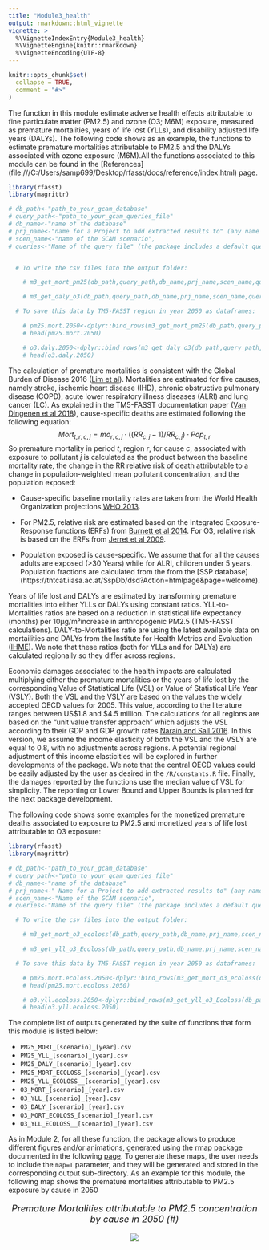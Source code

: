 ```yaml
---
title: "Module3_health"
output: rmarkdown::html_vignette
vignette: >
  %\VignetteIndexEntry{Module3_health}
  %\VignetteEngine{knitr::rmarkdown}
  %\VignetteEncoding{UTF-8}
---
```

```r
knitr::opts_chunk$set(
  collapse = TRUE,
  comment = "#>"
)
```

The function in this module estimate adverse health effects attributable to fine particulate matter (PM2.5) and ozone (O3; M6M) exposure, measured as premature mortalities, years of life lost (YLLs), and disability adjusted life years (DALYs). The following code shows as an example, the functions to estimate premature mortalities attributable to PM2.5 and the DALYs associated with ozone exposure (M6M).All the functions associated to this module can be found in the [References] (file:///C:/Users/samp699/Desktop/rfasst/docs/reference/index.html) page. 


```r
library(rfasst)
library(magrittr)

# db_path<-"path_to_your_gcam_database"
# query_path<-"path_to_your_gcam_queries_file"
# db_name<-"name of the database"
# prj_name<-"name for a Project to add extracted results to" (any name should work, avoid spaces just in case) 
# scen_name<-"name of the GCAM scenario",
# queries<-"Name of the query file" (the package includes a default query file that includes all the queries required in every function in the packae, "queries_rfasst.xml")


  # To write the csv files into the output folder:

    # m3_get_mort_pm25(db_path,query_path,db_name,prj_name,scen_name,queries,saveOutput=T, map=F) 

    # m3_get_daly_o3(db_path,query_path,db_name,prj_name,scen_name,queries,saveOutput=T, map=F) 

  # To save this data by TM5-FASST region in year 2050 as dataframes:

    # pm25.mort.2050<-dplyr::bind_rows(m3_get_mort_pm25(db_path,query_path,db_name,prj_name,scen_name,queries,saveOutput=F, map=F)) %>% dplyr::filter(year==2050)
    # head(pm25.mort.2050)

    # o3.daly.2050<-dplyr::bind_rows(m3_get_daly_o3(db_path,query_path,db_name,prj_name,scen_name,queries,saveOutput=F, map=F)) %>% dplyr::filter(year==2050)
    # head(o3.daly.2050)

```

The calculation of premature mortalities is consistent with the Global Burden of Disease 2016 ([Lim et al](https://www.thelancet.com/journals/lancet/article/PIIS0140-6736(12)61766-8/fulltext)). Mortalities are estimated for five causes, namely stroke, ischemic heart disease (IHD), chronic obstructive pulmonary disease (COPD), acute lower respiratory illness diseases (ALRI) and lung cancer (LC). As explained in the TM5-FASST documentation paper ([Van Dingenen et al 2018](https://acp.copernicus.org/articles/18/16173/2018/acp-18-16173-2018-discussion.html)), cause-specific deaths are estimated following the following equation:
$$Mort_{t,r,c,j}=mo_{r,c,j} \cdot ((RR_{c,j}-1)/RR_{c,j})\cdot Pop_{t,r}$$
So premature mortality in period $t$, region $r$, for cause $c$, associated with exposure to pollutant $j$ is calculated as the product between the baseline mortality rate, the change in the RR relative risk of death attributable to a change in population-weighted mean pollutant concentration, and the population exposed:

* Cause-specific baseline mortality rates are taken from the World Health Organization projections [WHO 2013](https://www.who.int/healthinfo/global_burden_disease/cod_2008_sources_methods.pdf). 

* For PM2.5, relative risk are estimated based on the Integrated Exposure-Response functions (ERFs) from [Burnett et al 2014](https://pubmed.ncbi.nlm.nih.gov/24518036/). For O3, relative risk is based on the ERFs from [Jerret et al 2009](https://www.nejm.org/doi/full/10.1056/nejmoa0803894).

* Population exposed is cause-specific. We assume that for all the causes adults are exposed (>30 Years) while for ALRI, children under 5 years. Population fractions are calculated from the from the [SSP database] (https://tntcat.iiasa.ac.at/SspDb/dsd?Action=htmlpage&page=welcome).

Years of life lost and DALYs are estimated by transforming premature mortalities into either YLLs or DALYs using constant ratios. YLL-to-Mortalities ratios are based on a reduction in statistical life expectancy (months) per 10µg/m³increase in anthropogenic PM2.5 (TM5-FASST calculations). DALY-to-Mortalities ratio are using the latest available data on mortailities and DALYs from the Institute for Health Metrics and Evaluation ([IHME](http://www.healthdata.org/)). We note that these ratios (both for YLLs and for DALYs) are calculated regionally so they differ across regions.

Economic damages associated to the health impacts are calculated multiplying either the premature mortalities or the years of life lost by the corresponding Value of Statistical Life (VSL) or Value of Statistical Life Year (VSLY). Both the VSL and the VSLY are based on the values the widely accepted OECD values for 2005. This value, according to the literature ranges between US$1.8 and $4.5 million. The calculations for all regions are based on the  “unit value transfer approach” which adjusts the VSL according to their GDP and GDP growth rates [Narain and Sall 2016](https://openknowledge.worldbank.org/handle/10986/24440). In this version, we assume the income elasticity of both the VSL and the VSLY are equal to 0.8, with no adjustments across regions. A potential regional adjustment of this income elasticities will be explored in further developments of the package. We note that the central OECD values could be easily adjusted by the user as desired in the `/R/constants.R` file. Finally, the damages reported by the functions use the median value of VSL for simplicity. The reporting or Lower Bound and Upper Bounds is planned for the next package development.

The following code shows some examples for the monetized premature deaths associated to exposure to PM2.5 and monetized years of life lost attributable to O3 exposure:

```r
library(rfasst)
library(magrittr)

# db_path<-"path_to_your_gcam_database"
# query_path<-"path_to_your_gcam_queries_file"
# db_name<-"name of the database"
# prj_name<-" Name for a Project to add extracted results to" (any name should work, avoid spaces just in case) 
# scen_name<-"Name of the GCAM scenario",
# queries<-"Name of the query file" (the package includes a default query file that includes all the queries required in every function in the packae, "queries_rfasst.xml")

  # To write the csv files into the output folder:

    # m3_get_mort_o3_ecoloss(db_path,query_path,db_name,prj_name,scen_name,queries,saveOutput=T, map=F) 

    # m3_get_yll_o3_Ecoloss(db_path,query_path,db_name,prj_name,scen_name,queries,saveOutput=T, map=F) 

  # To save this data by TM5-FASST region in year 2050 as dataframes:

    # pm25.mort.ecoloss.2050<-dplyr::bind_rows(m3_get_mort_o3_ecoloss(db_path,query_path,db_name,prj_name,scen_name,queries,saveOutput=F)) %>% dplyr::filter(year==2050)
    # head(pm25.mort.ecoloss.2050)

    # o3.yll.ecoloss.2050<-dplyr::bind_rows(m3_get_yll_o3_Ecoloss(db_path,query_path,db_name,prj_name,scen_name,queries,saveOutput=F)) %>% dplyr::filter(year==2050)
    # head(o3.yll.ecoloss.2050)

```

The complete list of outputs generated by the suite of functions that form this module is listed below:

* `PM25_MORT_[scenario]_[year].csv`
* `PM25_YLL_[scenario]_[year].csv`
* `PM25_DALY_[scenario]_[year].csv`
* `PM25_MORT_ECOLOSS_[scenario]_[year].csv`
* `PM25_YLL_ECOLOSS__[scenario]_[year].csv`
* `O3_MORT_[scenario]_[year].csv`
* `O3_YLL_[scenario]_[year].csv`
* `O3_DALY_[scenario]_[year].csv`
* `O3_MORT_ECOLOSS_[scenario]_[year].csv`
* `O3_YLL_ECOLOSS__[scenario]_[year].csv`

As in Module 2, for all these function, the package allows to produce different figures and/or animations, generated using the [rmap](https://github.com/JGCRI/rmap) package documented in the following [page](jgcri.github.io/rmap/). To generate these maps, the user needs to include the `map=T` parameter, and they will be generated and stored in the corresponding output sub-directory. As an example for this module, the following map shows the premature mortalities attributable to PM2.5 exposure by cause in 2050

<p align="center" style="font-size:18px;"> *Premature Mortalities attributable to PM2.5 concentration by cause in 2050 (#)* </p>
<p align="center"> <img src="vignetteFigs/PM2.5_mort_2050.PNG"></p>















